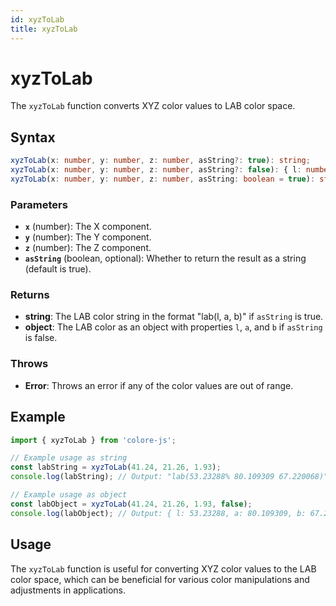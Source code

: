 ```yaml
---
id: xyzToLab
title: xyzToLab
---
```


# xyzToLab

The `xyzToLab` function converts XYZ color values to LAB color space.

## Syntax

```typescript
xyzToLab(x: number, y: number, z: number, asString?: true): string;
xyzToLab(x: number, y: number, z: number, asString?: false): { l: number; a: number; b: number };
xyzToLab(x: number, y: number, z: number, asString: boolean = true): string | { l: number; a: number; b: number };
```

### Parameters

- **`x`** (number): The X component.
- **`y`** (number): The Y component.
- **`z`** (number): The Z component.
- **`asString`** (boolean, optional): Whether to return the result as a string (default is true).

### Returns

- **string**: The LAB color string in the format "lab(l, a, b)" if `asString` is true.
- **object**: The LAB color as an object with properties `l`, `a`, and `b` if `asString` is false.

### Throws

- **Error**: Throws an error if any of the color values are out of range.

## Example

```typescript
import { xyzToLab } from 'colore-js';

// Example usage as string
const labString = xyzToLab(41.24, 21.26, 1.93);
console.log(labString); // Output: "lab(53.23288% 80.109309 67.220068)"

// Example usage as object
const labObject = xyzToLab(41.24, 21.26, 1.93, false);
console.log(labObject); // Output: { l: 53.23288, a: 80.109309, b: 67.220068 }
```

## Usage

The `xyzToLab` function is useful for converting XYZ color values to the LAB color space, which can be beneficial for various color manipulations and adjustments in applications.
